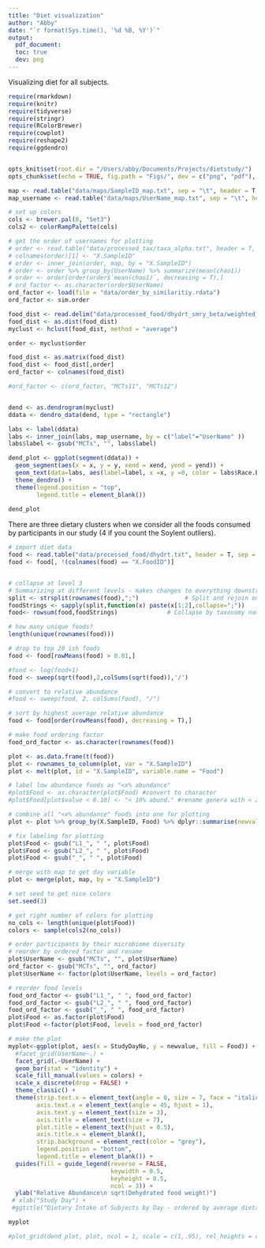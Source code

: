```yaml
---
title: "Diet visualization"
author: "Abby"
date: "`r format(Sys.time(), '%d %B, %Y')`"
output: 
  pdf_document:
  toc: true
  dev: png
---
```


Visualizing diet for all subjects.

```r

require(rmarkdown)
require(knitr)
require(tidyverse)
require(stringr)
require(RColorBrewer) 
require(cowplot)
require(reshape2)
require(ggdendro)


opts_knit$set(root.dir = "/Users/abby/Documents/Projects/dietstudy/")
opts_chunk$set(echo = TRUE, fig.path = "Figs/", dev = c("png", "pdf"), dpi = 300)

```

```r
map <- read.table("data/maps/SampleID_map.txt", sep = "\t", header = T, comment = "")
map_username <- read.table("data/maps/UserName_map.txt", sep = "\t", header = T, comment = "")

# set up colors
cols <- brewer.pal(8, "Set3")
cols2 <- colorRampPalette(cols)

# get the order of usernames for plotting
# order <- read.table("data/processed_tax/taxa_alpha.txt", header = T, sep ="\t", comment = "")
# colnames(order)[1] <- "X.SampleID"
# order <- inner_join(order, map, by = "X.SampleID")
# order <- order %>% group_by(UserName) %>% summarize(mean(chao1))
# order <- order[order(order$`mean(chao1)`, decreasing = T),]
# ord_factor <- as.character(order$UserName)
ord_factor <- load(file = "data/order_by_similaritiy.rdata")
ord_factor <- sim.order

```

```r

food_dist <- read.delim("data/processed_food/dhydrt_smry_beta/weighted_unifrac_dhydrt.smry.otu.txt", sep = "\t", row = 1)
food_dist <- as.dist(food_dist)
myclust <- hclust(food_dist, method = "average")

order <- myclust$order

food_dist <- as.matrix(food_dist)
food_dist <- food_dist[,order]
ord_factor <- colnames(food_dist)

#ord_factor <- c(ord_factor, "MCTs11", "MCTs12")


dend <- as.dendrogram(myclust)
ddata <- dendro_data(dend, type = "rectangle")

labs <- label(ddata)
labs <- inner_join(labs, map_username, by = c("label"="UserName" ))
labs$label <- gsub("MCTs", "", labs$label)

dend_plot <- ggplot(segment(ddata)) + 
  geom_segment(aes(x = x, y = y, xend = xend, yend = yend)) +
  geom_text(data=labs, aes(label=label, x =x, y =0, color = labs$Race.Ethnicity, angle = 0, hjust = 0.5, vjust = 1)) +
  theme_dendro() +
  theme(legend.position = "top", 
        legend.title = element_blank())
  
dend_plot  

```
There are three dietary clusters when we consider all the foods consumed by participants in our study (4 if you count the Soylent outliers).

```r
# import diet data
food <- read.table("data/processed_food/dhydrt.txt", header = T, sep = "\t", comment = "", row.names = "taxonomy")
food <- food[, !(colnames(food) == "X.FoodID")]


# collapse at level 3
# Summarizing at different levels - makes changes to everything downstream
split <- strsplit(rownames(food),";")             # Split and rejoin on lv7 to get species level
foodStrings <- sapply(split,function(x) paste(x[1:2],collapse=";"))
food<- rowsum(food,foodStrings)              # Collapse by taxonomy name

# how many unique foods?
length(unique(rownames(food)))

# drop to top 20 ish foods
food <- food[rowMeans(food) > 0.01,]

#food <- log(food+1)
food <- sweep(sqrt(food),2,colSums(sqrt(food)),'/')

# convert to relative abundance
#food <- sweep(food, 2, colSums(food), "/")

# sort by highest average relative abundance
food <- food[order(rowMeans(food), decreasing = T),]

# make food ordering factor
food_ord_factor <- as.character(rownames(food))

plot <- as.data.frame(t(food))
plot <- rownames_to_column(plot, var = "X.SampleID")
plot <- melt(plot, id = "X.SampleID", variable.name = "Food")

# label low abundance foods as "<x% abundance"
#plot$Food <- as.character(plot$Food) #convert to character
#plot$Food[plot$value < 0.10] <- "< 10% abund." #rename genera with < 2.5% abundance

# combine all "<x% abundance" foods into one for plotting
plot <- plot %>% group_by(X.SampleID, Food) %>% dplyr::summarise(newvalue = sum(value))

# fix labeling for plotting
plot$Food <- gsub("L1_", " ", plot$Food)
plot$Food <- gsub("L2_", " ", plot$Food)
plot$Food <- gsub("_", " ", plot$Food)

# merge with map to get day variable
plot <- merge(plot, map, by = "X.SampleID")

```


```r
# set seed to get nice colors
set.seed(3)

# get right number of colors for plotting
no_cols <- length(unique(plot$Food))
colors <- sample(cols2(no_cols))

# order participants by their microbiome diversity
# reorder by ordered factor and rename
plot$UserName <- gsub("MCTs", "", plot$UserName)
ord_factor <- gsub("MCTs", "", ord_factor)
plot$UserName <- factor(plot$UserName, levels = ord_factor)

# reorder food levels
food_ord_factor <- gsub("L1_", " ", food_ord_factor)
food_ord_factor <- gsub("L2_", " ", food_ord_factor)
food_ord_factor <- gsub("_", " ", food_ord_factor)
plot$Food <- as.factor(plot$Food)
plot$Food <-factor(plot$Food, levels = food_ord_factor)

# make the plot
myplot<-ggplot(plot, aes(x = StudyDayNo, y = newvalue, fill = Food)) +
  #facet_grid(UserName~.) +
  facet_grid(.~UserName) +
  geom_bar(stat = "identity") +
  scale_fill_manual(values = colors) +
  scale_x_discrete(drop = FALSE) +
  theme_classic() +
  theme(strip.text.x = element_text(angle = 0, size = 7, face = "italic"),
        axis.text.x = element_text(angle = 45, hjust = 1),
        axis.text.y = element_text(size = 3),
        axis.title = element_text(size = 7),
        plot.title = element_text(hjust = 0.5),
        axis.title.x = element_blank(),
        strip.background = element_rect(color = "grey"), 
        legend.position = "bottom",
        legend.title = element_blank()) +
  guides(fill = guide_legend(reverse = FALSE, 
                             keywidth = 0.5, 
                             keyheight = 0.5, 
                             ncol = 3)) +
  ylab("Relative Abundance\n sqrt(Dehydrated food weight)") 
 # xlab("Study Day") +
 #ggtitle("Dietary Intake of Subjects by Day - ordered by average dietary similarity")

myplot
```

```r
#plot_grid(dend_plot, plot, ncol = 1, scale = c(1,.95), rel_heights = c(1, 1))

```


